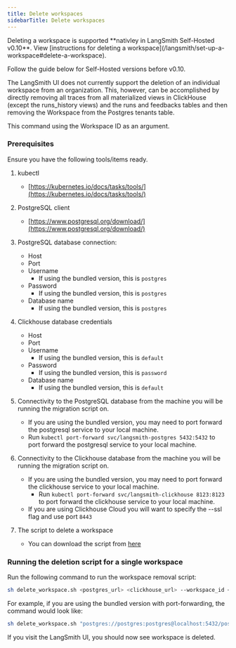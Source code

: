 ```yaml
---
title: Delete workspaces
sidebarTitle: Delete workspaces
---
```


<Note>
Deleting a workspace is supported **nativley in LangSmith Self-Hosted v0.10**. View [instructions for deleting a workspace](/langsmith/set-up-a-workspace#delete-a-workspace).

Follow the guide below for Self-Hosted versions before v0.10.
</Note>

The LangSmith UI does not currently support the deletion of an individual workspace from an organization. This, however, can be accomplished by directly removing all traces from all materialized views in ClickHouse (except the runs\_history views) and the runs and feedbacks tables and then removing the Workspace from the Postgres tenants table.

This command using the Workspace ID as an argument.

### Prerequisites

Ensure you have the following tools/items ready.

1. kubectl

   * [https://kubernetes.io/docs/tasks/tools/](https://kubernetes.io/docs/tasks/tools/)

2. PostgreSQL client

   * [https://www.postgresql.org/download/](https://www.postgresql.org/download/)

3. PostgreSQL database connection:

   * Host
   * Port
   * Username
     * If using the bundled version, this is `postgres`
   * Password
     * If using the bundled version, this is `postgres`
   * Database name
     * If using the bundled version, this is `postgres`

4. Clickhouse database credentials

   * Host
   * Port
   * Username
     * If using the bundled version, this is `default`
   * Password
     * If using the bundled version, this is `password`
   * Database name
     * If using the bundled version, this is `default`

5. Connectivity to the PostgreSQL database from the machine you will be running the migration script on.

   * If you are using the bundled version, you may need to port forward the postgresql service to your local machine.
   * Run `kubectl port-forward svc/langsmith-postgres 5432:5432` to port forward the postgresql service to your local machine.

6. Connectivity to the Clickhouse database from the machine you will be running the migration script on.

   * If you are using the bundled version, you may need to port forward the clickhouse service to your local machine.
     * Run `kubectl port-forward svc/langsmith-clickhouse 8123:8123` to port forward the clickhouse service to your local machine.
   * If you are using Clickhouse Cloud you will want to specify the --ssl flag and use port `8443`

7. The script to delete a workspace

   * You can download the script from [here](https://github.com/langchain-ai/helm/blob/main/charts/langsmith/scripts/delete_workspace.sh)

### Running the deletion script for a single workspace

Run the following command to run the workspace removal script:

```bash
sh delete_workspace.sh <postgres_url> <clickhouse_url> --workspace_id <workspace_id>
```

For example, if you are using the bundled version with port-forwarding, the command would look like:

```bash
sh delete_workspace.sh "postgres://postgres:postgres@localhost:5432/postgres" "clickhouse://default:password@localhost:8123/default" --workspace_id 4ec70ec7-0808-416a-b836-7100aeec934b
```

If you visit the LangSmith UI, you should now see workspace is deleted.
